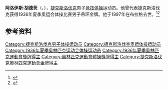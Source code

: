 {{NoteTA|G1=Sports}}
'''阿洛伊斯·胡德茨'''（{{lang-cs|Alois Hudec}}，{{bd|1908年|7月12日|1997年|1月23日}}），[[捷克斯洛伐克|捷克斯洛伐克]]男子[[竞技体操|竞技体操]]运动员。他曾代表捷克斯洛伐克获得1936年夏季奥运会体操比赛男子吊环金牌。他于1997年在布拉格去世。<ref>{{Cite web|title=Alois HUDEC|url=https://www.olympic.org/alois-hudec|accessdate=2021-03-28|work=International Olympic Committee|archive-date=2021-04-27|archive-url=https://web.archive.org/web/20210427164438/https://www.olympic.org/alois-hudec|dead-url=no}}</ref><ref>{{cite web|url=https://www.olympedia.org/athletes/31163|title=Alois Hudec|work=Olympedia|accessdate=2021-03-29|archive-date=2020-08-14|archive-url=https://web.archive.org/web/20200814065709/https://www.olympedia.org/athletes/31163|dead-url=no}}</ref>

== 参考资料 ==
{{reflist}}

{{奥林匹克运动会体操比赛男子吊环冠军}}

{{Authority control}}
{{DEFAULTSORT:Hudec, Alois}}
[[Category:捷克斯洛伐克男子体操运动员|Category:捷克斯洛伐克男子体操运动员]]
[[Category:捷克斯洛伐克奥运体操运动员|Category:捷克斯洛伐克奥运体操运动员]]
[[Category:1936年夏季奥林匹克运动会体操运动员|Category:1936年夏季奥林匹克运动会体操运动员]]
[[Category:1936年夏季奧林匹克運動會獎牌得主|Category:1936年夏季奧林匹克運動會獎牌得主]]
[[Category:奧林匹克運動會體操獎牌得主|Category:奧林匹克運動會體操獎牌得主]]
[[Category:捷克斯洛伐克奧林匹克運動會金牌得主|Category:捷克斯洛伐克奧林匹克運動會金牌得主]]